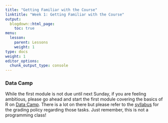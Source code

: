 ```yaml
---
title: "Getting Familiar with the Course"
linktitle: "Week 1: Getting Familiar with the Course"
output:
  blogdown::html_page:
    toc: true
menu:
  lesson:
    parent: Lessons
    weight: 1
type: docs
weight: 1
editor_options: 
  chunk_output_type: console
---
```


### Data Camp
While the first module is not due until next Sunday, if you are feeling ambitious, please go ahead and start the first module covering the basics of R on [Data Camp](https://www.datacamp.com/){target="_blank"}. There is a lot on there but please refer to the [syllabus](/syllabus/) for the grading policy regarding those tasks. Just remember, this is not a programming class!

